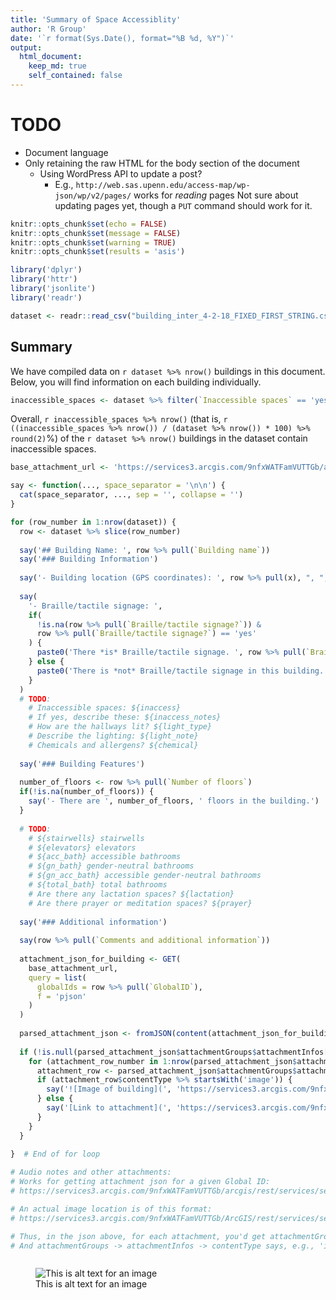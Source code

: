 ```yaml
---
title: 'Summary of Space Accessiblity'
author: 'R Group'
date: '`r format(Sys.Date(), format="%B %d, %Y")`'
output: 
  html_document:
    keep_md: true
    self_contained: false
---
```


# TODO

- Document language
- Only retaining the raw HTML for the body section of the document
  - Using WordPress API to update a post?
    - E.g., `http://web.sas.upenn.edu/access-map/wp-json/wp/v2/pages/` works for *reading* pages Not sure about updating pages yet, though a `PUT` command should work for it.

```r
knitr::opts_chunk$set(echo = FALSE)
knitr::opts_chunk$set(message = FALSE)
knitr::opts_chunk$set(warning = TRUE)
knitr::opts_chunk$set(results = 'asis')

library('dplyr')
library('httr')
library('jsonlite')
library('readr')
```

```r
dataset <- readr::read_csv("building_inter_4-2-18_FIXED_FIRST_STRING.csv")
```

## Summary

We have compiled data on `r dataset %>% nrow()` buildings in this document. Below, you will find information on each building individually.

```r
inaccessible_spaces <- dataset %>% filter(`Inaccessible spaces` == 'yes')
```

Overall, `r inaccessible_spaces %>% nrow()` (that is, `r ((inaccessible_spaces %>% nrow()) / (dataset %>% nrow()) * 100) %>% round(2)`%) of the `r dataset %>% nrow()` buildings in the dataset contain inaccessible spaces.

```r
base_attachment_url <- 'https://services3.arcgis.com/9nfxWATFamVUTTGb/arcgis/rest/services/service_12179aa8762647dba17ff539184807a7/FeatureServer/0/queryAttachments'

say <- function(..., space_separator = '\n\n') {
  cat(space_separator, ..., sep = '', collapse = '')
}

for (row_number in 1:nrow(dataset)) {
  row <- dataset %>% slice(row_number)
  
  say('## Building Name: ', row %>% pull(`Building name`))
  say('### Building Information')
  
  say('- Building location (GPS coordinates): ', row %>% pull(x), ", ", row %>% pull(y))
  
  say(
    '- Braille/tactile signage: ',
    if(
      !is.na(row %>% pull(`Braille/tactile signage?`)) &
      row %>% pull(`Braille/tactile signage?`) == 'yes'
    ) {
      paste0('There *is* Braille/tactile signage. ', row %>% pull(`Braille Description`))
    } else {
      paste0('There is *not* Braille/tactile signage in this building.')
    }
  )
  # TODO:
    # Inaccessible spaces: ${inaccess}
    # If yes, describe these: ${inaccess_notes}
    # How are the hallways lit? ${light_type}
    # Describe the lighting: ${light_note}
    # Chemicals and allergens? ${chemical}
  
  say('### Building Features')
  
  number_of_floors <- row %>% pull(`Number of floors`)
  if(!is.na(number_of_floors)) {
    say('- There are ', number_of_floors, ' floors in the building.')
  }
  
  # TODO:
    # ${stairwells} stairwells
    # ${elevators} elevators
    # ${acc_bath} accessible bathrooms
    # ${gn_bath} gender-neutral bathrooms
    # ${gn_acc_bath} accessible gender-neutral bathrooms
    # ${total_bath} total bathrooms
    # Are there any lactation spaces? ${lactation} 
    # Are there prayer or meditation spaces? ${prayer}
  
  say('### Additional information')
  
  say(row %>% pull(`Comments and additional information`))
  
  attachment_json_for_building <- GET(
    base_attachment_url,
    query = list(
      globalIds = row %>% pull(`GlobalID`),
      f = 'pjson'
    )
  )
  
  parsed_attachment_json <- fromJSON(content(attachment_json_for_building))
  
  if (!is.null(parsed_attachment_json$attachmentGroups$attachmentInfos[[1]])) {
    for (attachment_row_number in 1:nrow(parsed_attachment_json$attachmentGroups$attachmentInfos[[1]])) {
      attachment_row <- parsed_attachment_json$attachmentGroups$attachmentInfos[[1]] %>% slice(attachment_row_number)
      if (attachment_row$contentType %>% startsWith('image')) {
        say('![Image of building](', 'https://services3.arcgis.com/9nfxWATFamVUTTGb/ArcGIS/rest/services/service_12179aa8762647dba17ff539184807a7/FeatureServer/0/15/attachments/', attachment_row$id, ')')
      } else {
        say('[Link to attachment](', 'https://services3.arcgis.com/9nfxWATFamVUTTGb/ArcGIS/rest/services/service_12179aa8762647dba17ff539184807a7/FeatureServer/0/15/attachments/', attachment_row$id, ')')
      }
    }
  }
  
}  # End of for loop
```

```r
# Audio notes and other attachments:
# Works for getting attachment json for a given Global ID:
# https://services3.arcgis.com/9nfxWATFamVUTTGb/arcgis/rest/services/service_12179aa8762647dba17ff539184807a7/FeatureServer/0/queryAttachments?objectIds=&globalIds=be47a8fd-a98c-4088-9850-b9fb38549538&definitionExpression=&attachmentTypes=&size=&keywords=&resultOffset=&resultRecordCount=&f=pjson

# An actual image location is of this format:
# https://services3.arcgis.com/9nfxWATFamVUTTGb/ArcGIS/rest/services/service_12179aa8762647dba17ff539184807a7/FeatureServer/0/15/attachments/7

# Thus, in the json above, for each attachment, you'd get attachmentGroups -> attachmentInfos -> id. That ID is the end of the image URL above.
# And attachmentGroups -> attachmentInfos -> contentType says, e.g., 'image/jpeg' (vs. audio of some sort).
```

```r

```

![This is alt text for an image](https://services3.arcgis.com/9nfxWATFamVUTTGb/ArcGIS/rest/services/service_12179aa8762647dba17ff539184807a7/FeatureServer/0/15/attachments/7)
